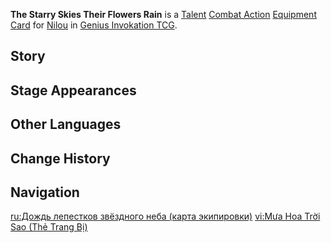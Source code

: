 {{About|the [[Genius Invokation TCG]] Equipment Card|[[Nilou]]'s Constellation 2|The Starry Skies Their Flowers Rain}}
{{Genius Invokation TCG Infobox
|title     = The Starry Skies Their Flowers Rain
|id        = 212081
|image     = The Starry Skies Their Flowers Rain Equipment Card.png
|type      = Equipment Card
|group     = Talent;Combat Action
|character = Nilou
|skill     = Dance of Haftkarsvar
|effect    = '''Combat Action''': When your active character is '''Nilou''', equip this card.<br>After Nilou equips this card, immediately use '''[[Dance of Haftkarsvar (Character Card Skill)|Dance of Haftkarsvar]]''' once.<br>When there is Nilou on the field who has this card equipped, the damage dealt by your '''[[Bountiful Core (Summon)|Bountiful Core]]''' is increased by 1.
|matching  = 3
|element   = Hydro
|source1   = Achieve victory within 6 Rounds in [[Genius Invokation TCG/Stage/Nilou/Friendly Fracas|Friendly Fracas (Nilou)]]
|source2   = Win with less than 2 characters defeated in [[Genius Invokation TCG/Stage/Nilou/Friendly Fracas|Friendly Fracas (Nilou)]]
}}
'''The Starry Skies Their Flowers Rain''' is a [[Talent Card|Talent]] [[Combat Action Card|Combat Action]] [[Equipment Card]] for [[Nilou (Character Card)|Nilou]] in [[Genius Invokation TCG]].

==Story==
{{Description|Seven heavens, passing like a radiant stream, as though a dream drawn into being.|title="The Starry Skies Their Flowers Rain" Nilou}}

==Stage Appearances==
{{Genius Invokation TCG Stage Appearances}}

==Other Languages==
{{Other Languages|Transclude=The Starry Skies Their Flowers Rain}}

==Change History==
{{Change History|4.2}}

==Navigation==
{{Genius Invokation TCG Navbox|Equipment Card}}

[[ru:Дождь лепестков звёздного неба (карта экипировки)]]
[[vi:Mưa Hoa Trời Sao (Thẻ Trang Bị)]]